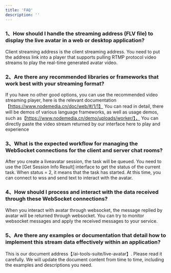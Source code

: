 ```yaml
---
title: 'FAQ'
description: ''
---
```


### 1、How should I handle the streaming address (FLV file) to display the live avatar in a web or desktop application?

Client streaming address is the client streaming address. You need to put the address link into a player that supports pulling RTMP protocol video streams to play the real-time generated avatar video.

### 2、Are there any recommended libraries or frameworks that work best with your streaming format?

If you have no other good options, you can use the recommended video streaming player, here is the relevant documentation【https://www.nodemedia.cn/doc/web/#/1/1】 You can read in detail, there will be demos of various language frameworks, as well as usage demos, such as【https://www.nodemedia.cn/demo/uploads/worker/】， You can directly paste the video stream returned by our interface here to play and experience

### 3、What is the expected workflow for managing the WebSocket connections for the client and server chat rooms?

After you create a liveavatar session, the task will be queued. You need to use the [Get Session Info Result] interface to get the status of the current task. When status = 2, it means that the task has started. At this time, you can connect to wss and send text to interact with the avatar.

### 4、How should I process and interact with the data received through these WebSocket connections?

When you interact with avatar through websocket, the message replied by avatar will be returned through websocket. You can try to monitor websocket messages and apply the received messages to your service.

### 5、Are there any examples or documentation that detail how to implement this stream data effectively within an application?

This is our document address【/ai-tools-suite/live-avatar】. Please read it carefully. We will update the document content from time to time, including the examples and descriptions you need.





